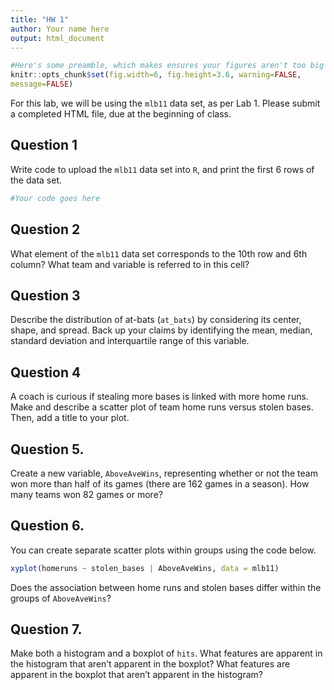 ```yaml
---
title: "HW 1"
author: Your name here
output: html_document
---
```


```r
#Here's some preamble, which makes ensures your figures aren't too big
knitr::opts_chunk$set(fig.width=6, fig.height=3.6, warning=FALSE,
message=FALSE)
```

For this lab, we will be using the `mlb11` data set, as per Lab 1. Please submit a completed HTML file, due at the beginning of class. 

## Question 1

Write code to upload the `mlb11` data set into `R`, and print the first 6 rows of the data set.

```r
#Your code goes here

```





## Question 2

What element of the `mlb11` data set corresponds to the 10th row and 6th column? What team and variable is referred to in this cell?

## Question 3

Describe the distribution of at-bats (`at_bats`) by considering its center, shape, and spread. Back up your claims by identifying the mean, median, standard deviation and interquartile range of this variable.

## Question 4

A coach is curious if stealing more bases is linked with more home runs. Make and describe a scatter plot of team home runs versus stolen bases. Then, add a title to your plot.

## Question 5.

Create a new variable, `AboveAveWins`, representing whether or not the team won more than half of its games (there are 162 games in a season).  How many teams won 82 games or more?

## Question 6. 

You can create separate scatter plots within groups using the code below.

```r
xyplot(homeruns ~ stolen_bases | AboveAveWins, data = mlb11)
```

Does the association between home runs and stolen bases differ within the groups of `AboveAveWins`?

## Question 7. 

Make both a histogram and a boxplot of `hits`. What features are apparent in the histogram that aren't apparent in the boxplot? What features are apparent in the boxplot that aren't apparent in the histogram?


